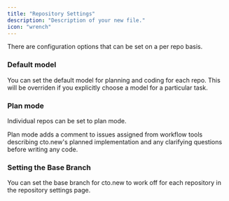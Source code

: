```yaml
---
title: "Repository Settings"
description: "Description of your new file."
icon: "wrench"
---
```


There are configuration options that can be set on a per repo basis.

### Default model

You can set the default model for planning and coding for each repo. This will be overriden if you explicitly choose a model for a particular task.

### Plan mode

Individual repos can be set to plan mode.

Plan mode adds a comment to issues assigned from workflow tools describing cto.new's planned implementation and any clarifying questions before writing any code.

### Setting the Base Branch

You can set the base branch for cto.new to work off for each repository in the repository settings page.